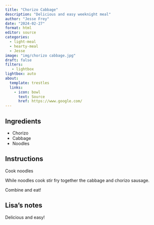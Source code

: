 ```yaml
---
title: "Chorizo Cabbage"
description: "Delicious and easy weeknight meal"
author: "Jesse Frey"
date: "2024-02-27"
format: html
editor: source
categories:
  - light-meal
  - hearty-meal
  - Jesse
image: "img/chorizo cabbage.jpg"
draft: false
filters:
   - lightbox
lightbox: auto
about:
  template: trestles
  links:
    - icon: bowl
      text: Source
      href: https://www.google.com/
---
```


## Ingredients

- Chorizo 
- Cabbage 
- Noodles

## Instructions

Cook noodles 

While noodles cook stir fry together the cabbage and chorizo sausage. 

Combine and eat!

## Lisa's notes

Delicious and easy!